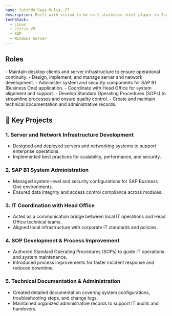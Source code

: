 ```yaml
---
name: Sutindo Raya Mulia, PT
description: Built with vision to be no.1 stainless steel player in Indonesia.
techStack:
  - Linux
  - Citrix VM
  - SAP
  - Windows Server
---
```



## Roles

<Timeline>
    <TimelineItem
        title="System Administrator Engineer"
        duration="12/2010 - 02/2011"
        location="Jakarta, Indonesia"
    >
        - Maintain desktop clients and server infrastructure to ensure operational continuity.
        - Design, implement, and manage server and network development.
        - Administer system and security components for SAP B1 (Business One) application.
        - Coordinate with Head Office for system alignment and support.
        - Develop Standard Operating Procedures (SOPs) to streamline processes and ensure quality control.
        - Create and maintain technical documentation and administrative records.
    </TimelineItem>
</Timeline>

## 🚀 Key Projects

### 1. Server and Network Infrastructure Development
- Designed and deployed servers and networking systems to support enterprise operations.
- Implemented best practices for scalability, performance, and security.

### 2. SAP B1 System Administration
- Managed system-level and security configurations for SAP Business One environments.
- Ensured data integrity and access control compliance across modules.

### 3. IT Coordination with Head Office
- Acted as a communication bridge between local IT operations and Head Office technical teams.
- Aligned local infrastructure with corporate IT standards and policies.

### 4. SOP Development & Process Improvement
- Authored Standard Operating Procedures (SOPs) to guide IT operations and system maintenance.
- Introduced process improvements for faster incident response and reduced downtime.

### 5. Technical Documentation & Administration
- Created detailed documentation covering system configurations, troubleshooting steps, and change logs.
- Maintained organized administrative records to support IT audits and handovers.